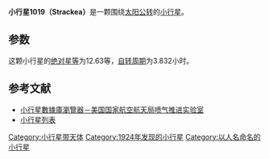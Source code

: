 {{Infobox planet
| bgcolour = #FFFFC0
| name = 1019 Strackea
| symbol = 
| image = 
| caption = 
| discovery = yes
| discovery_ref = 
| discoverer = [[K._Reinmuth|K. Reinmuth]]
| discovery_site = [[王座山天文台|海德堡]] 
| discovered = 1924年3月3日
| designations = yes
| mp_name = 
| named_after = 
| alt_names = 1924 QN
| mp_category = [[小行星帶|主帶]]
| orbit_ref = <ref>[http://ssd.jpl.nasa.gov/sbdb.cgi?sstr=1019 1019 Strackea (1924 QN)]</ref>
| epoch = 2012年12月23日
| aphelion = {{convert|2.0476797|AU|km|3|abbr=on|lk=out}}
| perihelion = {{convert|1.7758311|AU|km|3|abbr=on}}
| semimajor = {{convert|1.9117554|AU|km|3|abbr=on}}
| eccentricity = 0.0710992
| period = 965.4880918 [[日|日]]<br />2.64[[儒略年|儒略年]]
| avg_speed = 
| inclination = 26.97324°
| asc_node = 144.44152°
| mean_anomaly = 154.15442°
| arg_peri = 121.82915
| satellites = 
| physical_characteristics = yes
| dimensions = 
| mass = 
| density = 
| surface_grav = 
| escape_velocity = 
| sidereal_day = 
| axial_tilt = 
| pole_ecliptic_lat = 
| pole_ecliptic_lon = 
| albedo = 
| temperatures= 
| temp_name1 = 
| mean_temp_1 = 
| max_temp_1 = 
| temp_name2 = 
| max_temp_2 = 
| spectral_type = 
| abs_magnitude = 12.63
}}

'''小行星1019（Strackea）'''是一颗围绕[[太阳|太阳]][[公转|公转]]的[[小行星|小行星]]。

==参数==
这颗小行星的[[绝对星等|绝对星等]]为12.63等，[[自转周期|自转周期]]为3.832小时。

==参考文献==
{{reflist}}

*[http://ssd.jpl.nasa.gov/sbdb.cgi#top 小行星數據庫瀏覽器－美国国家航空航天局喷气推进实验室] {{Wayback|url=http://ssd.jpl.nasa.gov/sbdb.cgi#top |date=20100929043420 }}
*[http://cfa-www.harvard.edu/iau/lists/NumberedMPs.txt 小行星列表] {{Wayback|url=http://cfa-www.harvard.edu/iau/lists/NumberedMPs.txt |date=20080517010638 }}

{{Minor Planet Number|[[小行星1018|小行星1018]]|[[小行星1020|小行星1020]]}}
{{小天体}}

[[Category:小行星带天体|Category:小行星带天体]]
[[Category:1924年发现的小行星|Category:1924年发现的小行星]]
[[Category:以人名命名的小行星|Category:以人名命名的小行星]]